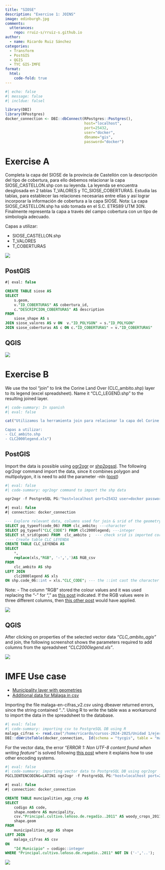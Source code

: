 ```yaml
---
title: "SIOSE"
description: "Exercise 1: JOINS"
image: edinburgh.jpg
comments:
  utterances: 
    repo: rruiz-s/rruiz-s.github.io
author:
  - name: Ricardo Ruiz Sánchez
categories:
  - Transform
  - PostGIS
  - QGIS
  - TYC GIS-IMFE 
format: 
  html: 
    code-fold: true
---
```


```r
#| echo: false
#| message: false
#| incldue: falsel

library(DBI)
library(RPostgres)
docker_connection <- DBI::dbConnect(RPostgres::Postgres(),
                                    host="localhost",
                                    port=25432,
                                    user="docker",
                                    dbname="gis",
                                    password="docker") 
```

# Exercise A

Completa la capa del SIOSE de la provincia de Castellón con la descripción del tipo de cobertura, para ello debemos relacionar la capa SIOSE_CASTELLON.shp con su leyenda. La leyenda se encuentra desglosada en 2 tablas T_VALORES y TC_SIOSE_COBERTURAS. Estudia las tablas, para establecer las relaciones necesarias entre ellas y así lograr incorporar la información de cobertura a la capa SIOSE. Nota: La capa SIOSE_CASTELLON.shp ha sido tomada en el S.C. ETRS89 UTM 30N. Finalmente representa la capa a través del campo cobertura con un tipo de simbología adecuado.



Capas a utilizar: 

- SIOSE_CASTELLON.shp
- T_VALORES
- T_COBERTURAS

![](/media/tyc_imfe_exercise_1_1_table.png)

## PostGIS

```sql
#| eval: false

CREATE TABLE siose AS 
SELECT
	s.geom,
	v."ID_COBERTURAS" AS cobertura_id,
	c."DESCRIPCION_COBERTURAS" AS description
FROM
	siose_shape AS s
JOIN siose_valores AS v ON  v."ID_POLYGON" = s."ID_POLYGON" 
JOIN siose_coberturas AS c ON c."ID_COBERTURAS" = v."ID_COBERTURAS" 
```

## QGIS

![](/media/tyc_imfe_exercise_1_2_table.png)

# Exercise B

We use the tool "join" to link the Corine Land Over (CLC_ambito.shp) layer to its legend (excel spreadsheet). Name it "CLC_LEGEND.shp" to the resulting joined layer.

```r
#| code-summary: In spanish
#| eval: false

cat("Utilizamos la herramienta join para relacionar la capa del Corine Land Cover (CLC_ambito.shp) con su leyenda (hoja Excel CLC2000legend.xls). Llama 'CLC_LEYEDA.shp' a la capa resultante de la unión 

Capas a utilizar:
- CLC_ambito.shp
- CLC2000legend.xls")

```

## PostGIS

Import the data is possible using [ogr2ogr](https://gdal.org/en/latest/programs/ogr2ogr.html) or [shp2pgsql](https://www.bostongis.com/pgsql2shp_shp2pgsql_quickguide.bqg). The following ogr2ogr command import the data, since it combines polygon and multipolygon, it is need to add the parameter -nln ([post](https://trac.osgeo.org/gdal/ticket/4939))

```r
#| eval: false
#| code-summary: ogr2ogr command to import the shp data

ogr2ogr -f PostgreSQL PG:"host=localhost port=25432 user=docker password=docker dbname=gis schemas=tycgis" CLC_ambito.shp -nln clc_ambito -lco GEOMETRY_NAME=geom -nlt PROMOTE_TO_MULTI
```

```sql
#| eval: false
#| connection: docker_connection

--- Explore relevant data, columns used for join & srid of the geometry
SELECT pg_typeof(code_06) FROM clc_ambito; ---character
SELECT pg_typeof("CLC_CODE") FROM clc2000legend; ---integer
SELECT st_srid(geom) FROM  clc_ambito ;  --- check srid is imported correctly automatically
---- Create table CLC_LEYENDA
CREATE TABLE CLC_LEYENDA AS
SELECT 
	*,
	replace(xls,"RGB", '-',',')AS RGB_csv 
FROM 
	clc_ambito AS shp
LEFT JOIN  
	clc2000legend AS xls
ON shp.code_06::int = xls."CLC_CODE"; --- the ::int cast the character into integer.
```

Note:
- The column "RGB" stored the colour values and it was used replacing the "-" for "," as [this post](https://www.reddit.com/r/QGIS/comments/15lcb0l/rgb_color_code_from_attribute_table/) indicated.  If the RGB values were in three different columns, then [this other post](https://gis.stackexchange.com/questions/15135/using-field-to-rgb-mapping-for-symbology-in-qgis) would have applied.

![](/media/rgb_csv_exercise_1.png)

## QGIS

After clicking on properties of the selected vector data _"CLC_ambito_qgis"_ and join, the following screenshot shows the parameters required to add columns from the spreadsheet _"CLC2000legend.xls"_.    

![](/media/join_parameters.png)

# IMFE Use case

- [Municipality layer with geometries](https://idemap.es/sitmap/visor.html)
- [Additional data for Málaga in csv](https://www.malaga.es/gobiernoabierto/datosabiertos/catalogodatos/com1_md1_cd-198098/cnl-594/malaga-en-cifras)

Importing the file malaga-en-cifras_v2.csv using dbeaver returned errors, since the string contained "..". Using R to write the table was a workaround to import the data in the spreadsheet to the database.

```r
#| eval: false
#| code-summary: importing csv to PostgreSQL DB using R
malaga_cifras <- read.csv("/home/ricardo/cursos-2024-2025/Unidad 1/ejercicio1/malaga-en-cifras_v2.csv", sep=",")
DBI::dbWriteTable(docker_connection,  Id(schema = "tycgis", table = "malaga_cifras"),malaga_cifras)
```


For the vector data, the error _"ERROR 1: Non UTF-8 content found when writing feature"_ is solved following [this post](https://stackoverflow.com/questions/1377662/encoding-problems-with-ogr2ogr-and-postgis-postgresql-database) where it explains how to use other encoding systems.

```r
#| eval: false
#| code-summary: importing vector data to PostgreSQL DB using ogr2ogr
PGCLIENTENCODING=LATIN1 ogr2ogr -f PostgreSQL PG:"host=localhost port=25432 user=docker password=docker dbname=gis schemas=tycgis" sitmap_municipios_viewPolygon.shp -nln municipalities_agp -lco GEOMETRY_NAME=geom -nlt PROMOTE_TO_MULTI
```

```sql
#| eval: false
#| connection: docker_connection

CREATE TABLE muncipalities_agp_crop AS
SELECT 
	codigo AS code,
	shape.nombre AS muncipality,
	csv."Principal.cultivo.leñoso.de.regadío..2011" AS woody_crops_2011,
	shape.geom
FROM 
	municipalities_agp AS shape
LEFT JOIN 
	malaga_cifras AS csv
ON 
	"Id_Municipio" = codigo::integer
WHERE "Principal.cultivo.leñoso.de.regadío..2011" NOT IN ('-','..');
```

![](/media/tyc_imfe_exercise_imfe_2.png)

